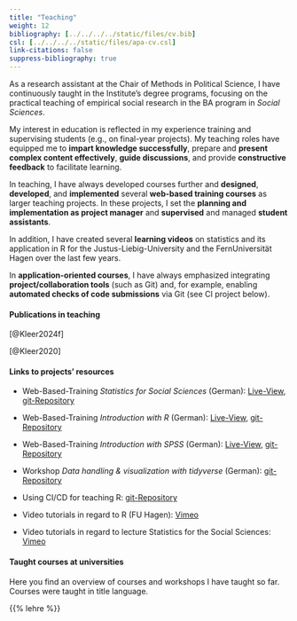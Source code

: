 ```yaml
---
title: "Teaching"
weight: 12
bibliography: [../../../../static/files/cv.bib]
csl: [../../../../static/files/apa-cv.csl]
link-citations: false
suppress-bibliography: true 
---
```


As a research assistant at the Chair of Methods in Political Science, I have continuously taught in the Institute's degree programs, focusing on the practical teaching of empirical social research in the BA program in *Social Sciences*.

My interest in education is reflected in my experience training and supervising students (e.g., on final-year projects). My teaching roles have equipped me to **impart knowledge successfully**, prepare and **present complex content effectively**, **guide discussions**, and provide **constructive feedback** to facilitate learning.

In teaching, I have always developed courses further and **designed**, **developed**, and **implemented** several **web-based training courses** as larger teaching projects. In these projects, I set the **planning and implementation as project manager** and **supervised** and managed **student assistants**.

In addition, I have created several **learning videos** on statistics and its application in R for the Justus-Liebig-University and the FernUniversität Hagen over the last few years.

In **application-oriented courses**, I have always emphasized integrating **project/collaboration tools** (such as Git) and, for example, enabling **automated checks of code submissions** via Git (see CI project below).

#### Publications in teaching
[@Kleer2024f] 

[@Kleer2020]

#### Links to projects' resources

- Web-Based-Training *Statistics for Social Sciences* (German): [Live-View](https://uni-giessen.de/methoden-ifp-stats101), [git-Repository](https://gitlab.ub.uni-giessen.de/methoden-politik/einstieg-in-statistik)

- Web-Based-Training *Introduction with R* (German): [Live-View](https://uni-giessen.de/methoden-ifp-r), [git-Repository](https://gitlab.ub.uni-giessen.de/methoden-politik/einstieg-in-r)

- Web-Based-Training *Introduction with SPSS* (German): [Live-View](https://uni-giessen.de/methoden-ifp-spss), [git-Repository](https://gitlab.ub.uni-giessen.de/methoden-politik/einstieg-in-spss)

- Workshop *Data handling & visualization with tidyverse* (German): [git-Repository](https://gitlab.com/bpkleer/tidyverse-course)

- Using CI/CD for teaching R: [git-Repository](https://gitlab.com/bpkleer/ci-cd-teaching)

- Video tutorials in regard to R (FU Hagen): [Vimeo](https://vimeo.com/channels/1815333)

- Video tutorials in regard to lecture Statistics for the Social Sciences: [Vimeo](https://vimeo.com/channels/1815335)

#### Taught courses at universities
Here you find an overview of courses and workshops I have taught so far. Courses were taught in title language.

{{% lehre %}}  